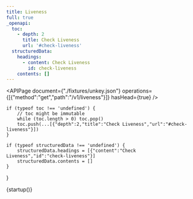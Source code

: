 ```yaml
---
title: Liveness
full: true
_openapi:
  toc:
    - depth: 2
      title: Check Liveness
      url: '#check-liveness'
  structuredData:
    headings:
      - content: Check Liveness
        id: check-liveness
    contents: []
---
```


<APIPage document={"./fixtures/unkey.json"} operations={[{"method":"get","path":"/v1/liveness"}]} hasHead={true} />

    if (typeof toc !== 'undefined') {
        // toc might be immutable
        while (toc.length > 0) toc.pop()
        toc.push(...[{"depth":2,"title":"Check Liveness","url":"#check-liveness"}])
    }
    
    if (typeof structuredData !== 'undefined') {
        structuredData.headings = [{"content":"Check Liveness","id":"check-liveness"}]
        structuredData.contents = []
    }
}

{startup()}